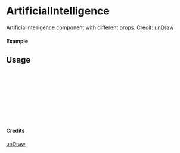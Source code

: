 
<Meta of={ArtificialIntelligence} title="unDraw/ArtificialIntelligence" />

# ArtificialIntelligence

ArtificialIntelligence component with different props.
Credit: [unDraw](https://undraw.co/illustrations)

#### Example

<Canvas of={ArtificialIntelligence.Primary} />

## Usage

```ts
import { ArtificialIntelligence } from "yadl-ui";

const Example = () => {
  return (
      <ArtificialIntelligence />
  );
};

export default Example;
```

#### Credits
[unDraw](https://undraw.co/illustrations)
